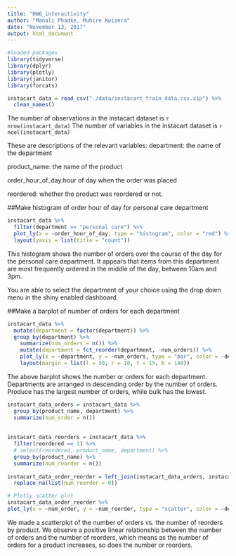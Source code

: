 ```yaml
---
title: "HW6_interactivity"
author: "Manali Phadke, Muhire Kwizera"
date: "November 13, 2017"
output: html_document
---
```


```r
#loaded packages 
library(tidyverse)
library(dplyr)
library(plotly)
library(janitor)
library(forcats)

instacart_data = read_csv("./data/instacart_train_data.csv.zip") %>%
  clean_names()
```
The number of observations in the instacart dataset is `r nrow(instacart_data)`
The number of variables in the instacart dataset is `r ncol(instacart_data)`


These are descriptions of the relevant variables:
  department: the name of the department
  
  product_name: the name of the product
  
  order_hour_of_day:hour of day when the order was placed
  
  reordered: whether the product was reordered or not.


  
##Make histogram of order hour of day for personal care department
```r
instacart_data %>% 
  filter(department == "personal care") %>% 
  plot_ly(x = ~order_hour_of_day, type = "histogram", color = "red") %>% 
  layout(yaxis = list(title = "count"))
```

This histogram shows the number of orders over the course of the day for the personal care department.  It appears that items from this department are most frequently ordered in the middle of the day, between 10am and 3pm.

You are able to select the department of your choice using the drop down menu in the shiny enabled dashboard.


##Make a barplot of number of orders for each department
```r
instacart_data %>%
  mutate(department = factor(department)) %>%
  group_by(department) %>%
    summarize(num_orders = n()) %>% 
    mutate(department = fct_reorder(department, -num_orders)) %>% 
    plot_ly(x = ~department, y = ~num_orders, type = "bar", color = ~department) %>%
    layout(margin = list(l = 50, r = 10, t = 15, b = 140))


```

The above barplot shows the number or orders for each department.  Departments are arranged in descending order by the number of orders.  Produce has the largest number of orders, while bulk has the lowest.

```r
instacart_data_orders = instacart_data %>%
  group_by(product_name, department) %>%
  summarize(num_order = n())
  
  
instacart_data_reorders = instacart_data %>%
  filter(reordered == 1) %>%
  # select(reordered, product_name, department) %>%
  group_by(product_name) %>%
  summarize(num_reorder = n())
  
instacart_data_order_reorder = left_join(instacart_data_orders, instacart_data_reorders, by = "product_name") %>%
  replace_na(list(num_reorder = 0))

# Plotly scatter plot
instacart_data_order_reorder %>% 
plot_ly(x = ~num_order, y = ~num_reorder, type = "scatter", color = ~department)
```

We made a scatterplot of the number of orders vs. the number of reorders by product.  We observe a positive linear relationship between the number of orders and the number of reorders, which means as the number of orders for a product increases, so does the number or reorders.

